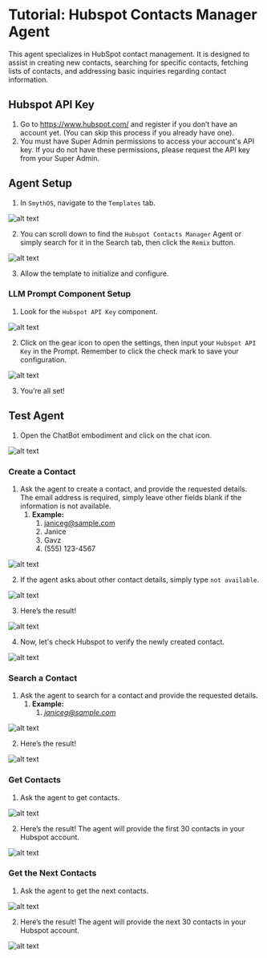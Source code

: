 # Tutorial: Hubspot Contacts Manager Agent

This agent specializes in HubSpot contact management. It is designed to assist in creating new contacts, searching for specific contacts, fetching lists of contacts, and addressing basic inquiries regarding contact information. 

<Youtube videoId="zICb8AOinDg" title="SmythOS - Hubspot Contacts Manager Agent" />

## Hubspot API Key

1. Go to https://www.hubspot.com/ and register if you don’t have an account yet. (You can skip this process if you already have one).
2. You must have Super Admin permissions to access your account's API key. If you do not have these permissions, please request the API key from your Super Admin.

## Agent Setup

1. In `SmythOS`, navigate to the `Templates` tab.

<Image src="/img/hubspot_contacts_manager_agent/Image 1.png" alt="alt text" />

2. You can scroll down to find the `Hubspot Contacts Manager` Agent or simply search for it in the Search tab, then click the `Remix` button.

<Image src="/img/hubspot_contacts_manager_agent/Image 2.png" alt="alt text" />

3. Allow the template to initialize and configure.

### LLM Prompt Component Setup

1. Look for the `Hubspot API Key` component.

<Image src="/img/hubspot_contacts_manager_agent/Image 3.png" alt="alt text" />

2. Click on the gear icon to open the settings, then input your `Hubspot API Key` in the Prompt. Remember to click the check mark to save your configuration.

<Image src="/img/hubspot_contacts_manager_agent/Image 4.png" alt="alt text" />

3. You’re all set!

## Test Agent

1. Open the ChatBot embodiment and click on the chat icon.

<Image src="/img/hubspot_contacts_manager_agent/Image 5.png" alt="alt text" />

### Create a Contact

1. Ask the agent to create a contact, and provide the requested details. The email address is required, simply leave other fields blank if the information is not available.
   1. **Example:**
      1. janiceg@sample.com
      2. Janice
      3. Gavz
      4. (555) 123-4567

<Image src="/img/hubspot_contacts_manager_agent/Image 6.png" alt="alt text" />

2. If the agent asks about other contact details, simply type `not available`.

<Image src="/img/hubspot_contacts_manager_agent/Image 7.png" alt="alt text" />

3. Here’s the result!

<Image src="/img/hubspot_contacts_manager_agent/Image 8.png" alt="alt text" />

4. Now, let's check Hubspot to verify the newly created contact.

<Image src="/img/hubspot_contacts_manager_agent/Image 9.png" alt="alt text" />

### Search a Contact

1. Ask the agent to search for a contact and provide the requested details.
   1. **Example:**
      1. *janiceg@sample.com*

<Image src="/img/hubspot_contacts_manager_agent/Image 10.png" alt="alt text" />

2. Here’s the result!

<Image src="/img/hubspot_contacts_manager_agent/Image 11.png" alt="alt text" />

### Get Contacts

1. Ask the agent to get contacts.

<Image src="/img/hubspot_contacts_manager_agent/Image 12.png" alt="alt text" />

2. Here’s the result! The agent will provide the first 30 contacts in your Hubspot account.

<Image src="/img/hubspot_contacts_manager_agent/Image 13.png" alt="alt text" />

### Get the Next Contacts

1. Ask the agent to get the next contacts.

<Image src="/img/hubspot_contacts_manager_agent/Image 14.png" alt="alt text" />

2. Here’s the result! The agent will provide the next 30 contacts in your Hubspot account. 

<Image src="/img/hubspot_contacts_manager_agent/Image 15.png" alt="alt text" />





